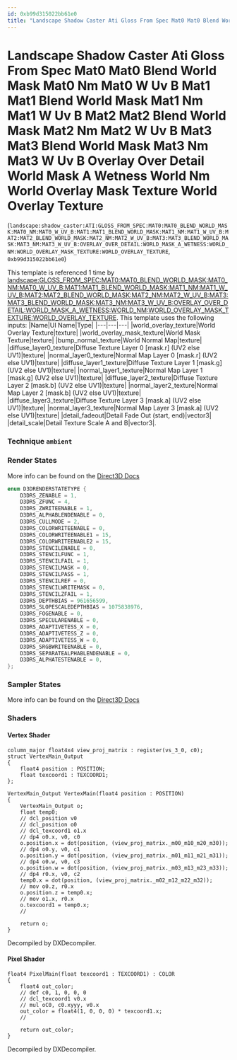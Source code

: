 ```yaml
---
id: 0xb99d315022bb61e0
title: "Landscape Shadow Caster Ati Gloss From Spec Mat0 Mat0 Blend World Mask Mat0 Nm Mat0 W Uv B Mat1 Mat1 Blend World Mask Mat1 Nm Mat1 W Uv B Mat2 Mat2 Blend World Mask Mat2 Nm Mat2 W Uv B Mat3 Mat3 Blend World Mask Mat3 Nm Mat3 W Uv B Overlay Over Detail World Mask A Wetness World Nm World Overlay Mask Texture World Overlay Texture"
---
```


# Landscape Shadow Caster Ati Gloss From Spec Mat0 Mat0 Blend World Mask Mat0 Nm Mat0 W Uv B Mat1 Mat1 Blend World Mask Mat1 Nm Mat1 W Uv B Mat2 Mat2 Blend World Mask Mat2 Nm Mat2 W Uv B Mat3 Mat3 Blend World Mask Mat3 Nm Mat3 W Uv B Overlay Over Detail World Mask A Wetness World Nm World Overlay Mask Texture World Overlay Texture
(`landscape:shadow_caster:ATI:GLOSS_FROM_SPEC:MAT0:MAT0_BLEND_WORLD_MASK:MAT0_NM:MAT0_W_UV_B:MAT1:MAT1_BLEND_WORLD_MASK:MAT1_NM:MAT1_W_UV_B:MAT2:MAT2_BLEND_WORLD_MASK:MAT2_NM:MAT2_W_UV_B:MAT3:MAT3_BLEND_WORLD_MASK:MAT3_NM:MAT3_W_UV_B:OVERLAY_OVER_DETAIL:WORLD_MASK_A_WETNESS:WORLD_NM:WORLD_OVERLAY_MASK_TEXTURE:WORLD_OVERLAY_TEXTURE`, `0xb99d315022bb61e0`)

This template is referenced 1 time by [landscape:GLOSS_FROM_SPEC:MAT0:MAT0_BLEND_WORLD_MASK:MAT0_NM:MAT0_W_UV_B:MAT1:MAT1_BLEND_WORLD_MASK:MAT1_NM:MAT1_W_UV_B:MAT2:MAT2_BLEND_WORLD_MASK:MAT2_NM:MAT2_W_UV_B:MAT3:MAT3_BLEND_WORLD_MASK:MAT3_NM:MAT3_W_UV_B:OVERLAY_OVER_DETAIL:WORLD_MASK_A_WETNESS:WORLD_NM:WORLD_OVERLAY_MASK_TEXTURE:WORLD_OVERLAY_TEXTURE](/docs/Generated/Render%20Templates/base.render_template_database#landscape-gloss-from-spec-mat0-mat0-blend-world-mask-mat0-nm-mat0-w-uv-b-mat1-mat1-blend-world-mask-mat1-nm-mat1-w-uv-b-mat2-mat2-blend-world-mask-mat2-nm-mat2-w-uv-b-mat3-mat3-blend-world-mask-mat3-nm-mat3-w-uv-b-overlay-over-detail-world-mask-a-wetness-world-nm-world-overlay-mask-texture-world-overlay-texture).
This template uses the following inputs:
 |Name|UI Name|Type|
|---|---|---|
|world_overlay_texture|World Overlay Texture|texture|
|world_overlay_mask_texture|World Mask Texture|texture|
|bump_normal_texture|World Normal Map|texture|
|diffuse_layer0_texture|Diffuse Texture Layer 0 [mask.r] (UV2 else UV1)|texture|
|normal_layer0_texture|Normal Map Layer 0 [mask.r] (UV2 else UV1)|texture|
|diffuse_layer1_texture|Diffuse Texture Layer 1 [mask.g] (UV2 else UV1)|texture|
|normal_layer1_texture|Normal Map Layer 1 [mask.g] (UV2 else UV1)|texture|
|diffuse_layer2_texture|Diffuse Texture Layer 2 [mask.b] (UV2 else UV1)|texture|
|normal_layer2_texture|Normal Map Layer 2 [mask.b] (UV2 else UV1)|texture|
|diffuse_layer3_texture|Diffuse Texture Layer 3 [mask.a] (UV2 else UV1)|texture|
|normal_layer3_texture|Normal Map Layer 3 [mask.a] (UV2 else UV1)|texture|
|detail_fadeout|Detail Fade Out (start, end)|vector3|
|detail_scale|Detail Texture Scale A and B|vector3|.

### Technique `ambient`
### Render States
More info can be found on the [Direct3D Docs](https://learn.microsoft.com/en-us/windows/win32/direct3d9/d3drenderstatetype)
```cpp
enum D3DRENDERSTATETYPE {
	D3DRS_ZENABLE = 1,
	D3DRS_ZFUNC = 4,
	D3DRS_ZWRITEENABLE = 1,
	D3DRS_ALPHABLENDENABLE = 0,
	D3DRS_CULLMODE = 2,
	D3DRS_COLORWRITEENABLE = 0,
	D3DRS_COLORWRITEENABLE1 = 15,
	D3DRS_COLORWRITEENABLE2 = 15,
	D3DRS_STENCILENABLE = 0,
	D3DRS_STENCILFUNC = 1,
	D3DRS_STENCILFAIL = 1,
	D3DRS_STENCILMASK = 0,
	D3DRS_STENCILPASS = 1,
	D3DRS_STENCILREF = 0,
	D3DRS_STENCILWRITEMASK = 0,
	D3DRS_STENCILZFAIL = 1,
	D3DRS_DEPTHBIAS = 961656599,
	D3DRS_SLOPESCALEDEPTHBIAS = 1075838976,
	D3DRS_FOGENABLE = 0,
	D3DRS_SPECULARENABLE = 0,
	D3DRS_ADAPTIVETESS_X = 0,
	D3DRS_ADAPTIVETESS_Z = 0,
	D3DRS_ADAPTIVETESS_W = 0,
	D3DRS_SRGBWRITEENABLE = 0,
	D3DRS_SEPARATEALPHABLENDENABLE = 0,
	D3DRS_ALPHATESTENABLE = 0,
};
```
### Sampler States
More info can be found on the [Direct3D Docs](https://learn.microsoft.com/en-us/windows/win32/direct3d9/d3dsamplerstatetype)
### Shaders
#### Vertex Shader
```hlsl
column_major float4x4 view_proj_matrix : register(vs_3_0, c0);
struct VertexMain_Output
{
    float4 position : POSITION;
    float texcoord1 : TEXCOORD1;
};

VertexMain_Output VertexMain(float4 position : POSITION)
{
    VertexMain_Output o;
    float temp0;
    // dcl_position v0
    // dcl_position o0
    // dcl_texcoord1 o1.x
    // dp4 o0.x, v0, c0
    o.position.x = dot(position, (view_proj_matrix._m00_m10_m20_m30));
    // dp4 o0.y, v0, c1
    o.position.y = dot(position, (view_proj_matrix._m01_m11_m21_m31));
    // dp4 o0.w, v0, c3
    o.position.w = dot(position, (view_proj_matrix._m03_m13_m23_m33));
    // dp4 r0.x, v0, c2
    temp0.x = dot(position, (view_proj_matrix._m02_m12_m22_m32));
    // mov o0.z, r0.x
    o.position.z = temp0.x;
    // mov o1.x, r0.x
    o.texcoord1 = temp0.x;
    // 

    return o;
}
```
Decompiled by DXDecompiler.
#### Pixel Shader
```hlsl
float4 PixelMain(float texcoord1 : TEXCOORD1) : COLOR
{
    float4 out_color;
    // def c0, 1, 0, 0, 0
    // dcl_texcoord1 v0.x
    // mul oC0, c0.xyyy, v0.x
    out_color = float4(1, 0, 0, 0) * texcoord1.x;
    // 

    return out_color;
}
```
Decompiled by DXDecompiler.
